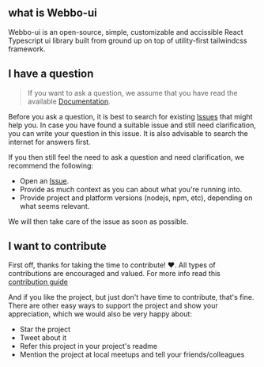 <DocHeader
  title="introduction"
  description="welcome to the Webbo-ui documentation"
/>

<DocHeaderLinks
  source="https://github.com/7up-charsi/webbo-ui"
  styles="https://github.com/7up-charsi/webbo-ui/tree/main/packages/core/theme"
/>

<Separator />

## what is Webbo-ui

Webbo-ui is an open-source, simple, customizable and accissible React Typescript ui library built from ground up on top of utility-first tailwindcss framework.

## I have a question

> If you want to ask a question, we assume that you have read the available [Documentation](/).

Before you ask a question, it is best to search for existing [Issues](https://github.com/7up-charsi/webbo-ui/issues) that might help you. In case you have found a suitable issue and still need clarification, you can write your question in this issue. It is also advisable to search the internet for answers first.

If you then still feel the need to ask a question and need clarification, we recommend the following:

- Open an [Issue](https://github.com/7up-charsi/webbo-ui/issues/new).
- Provide as much context as you can about what you're running into.
- Provide project and platform versions (nodejs, npm, etc), depending on what seems relevant.

We will then take care of the issue as soon as possible.

## I want to contribute

First off, thanks for taking the time to contribute! ❤️. All types of contributions are encouraged and valued. For more info read this [contribution guide](https://github.com/7up-charsi/webbo-ui/blob/main/CONTRIBUTING.md#i-want-to-contribute)

And if you like the project, but just don't have time to contribute, that's fine. There are other easy ways to support the project and show your appreciation, which we would also be very happy about:

- Star the project
- Tweet about it
- Refer this project in your project's readme
- Mention the project at local meetups and tell your friends/colleagues
